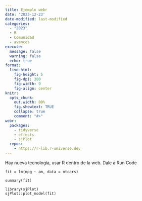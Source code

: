 ```yaml
---
title: Ejemplo webr
date: '2023-12-23'
date-modified: last-modified
categories:
  - "2023"
  - R
  - Comunidad
  - avances
execute: 
  message: false
  warning: false
  echo: true
format: 
  live-html: 
    fig-height: 5
    fig-dpi: 300
    fig-width: 9
    fig-align: center
knitr:
  opts_chunk:
    out.width: 80%
    fig.showtext: TRUE
    collapse: true
    comment: "#>"
webr:
  packages:
    - tidyverse
    - effects
    - sjPlot
  repos:
    - https://r-lib.r-universe.dev
---
```


Hay nueva tecnología, usar R dentro de la web. Dale a Run Code

```webr-r
fit = lm(mpg ~ am, data = mtcars)

summary(fit)
```



```webr-r
library(sjPlot)
sjPlot::plot_model(fit)
```
